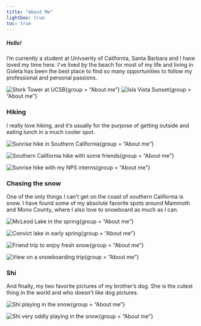 ```yaml
---
title: "About Me"
lightbox: true
toc: true
---
```


##### Hello!

I'm currently a student at Univserity of California, Santa Barbara and I have loved my time here. I've lived by the beach for most of my life and living in Goleta has been the best place to find so many opportunities to follow my professional and personal passions. 

![Stork Tower at UCSB](photos/stork_tower.jpeg){group = "About me"}
![Isla Vista Sunset](photos/IV_sunset.jpg){group = "About me"}


### Hiking

I really love hiking, and it's usually for the purpose of getting outside and eating lunch in a much cooler spot.

![Sunrise hike in Southern California](photos/sunrise_sandstone.jpeg){group = "About me"}

![Southern California hike with some friends](photos/camping_hike.JPG){group = "About me"}

![Sunrise hike with my NPS interns](photos/nps_hike_rock.jpg){group = "About me"}

### Chasing the snow

One of the only things I can't get on the coast of southern California is snow. I have found some of my absolute favorite spots around Mammoth and Mono County, where I also love to snowboard as much as I can. 

![McLeod Lake in the spring](photos/McLeod.jpeg){group = "About me"}

![Convict lake in early spring](photos/convict_lake.jpeg){group = "About me"}

![Friend trip to enjoy fresh snow](photos/mammoth_stump.jpg){group = "About me"}

![View on a snowboarding trip](photos/snowboarding_view.jpg){group = "About me"}

### Shi

And finally, my two favorite pictures of my brother's dog. She is the cutest thing in the world and who doesn't like dog pictures.

![Shi playing in the snow](photos/shi_snow.jpg){group = "About me"}

![Shi very oddly playing in the snow](photos/shi.jpg){group = "About me"}


